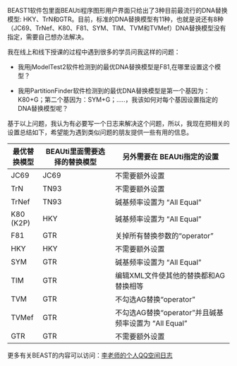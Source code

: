 BEAST1软件包里面BEAUti程序图形用户界面只给出了3种目前最流行的DNA替换模型: HKY、TrN和GTR。目前，标准的DNA替换模型有11种，也就是说还有8种（JC69、TrNef、K80、F81、SYM、TIM、TVM和TVMef）DNA替换模型没有指定，需要自己想办法解决。

我在线上和线下授课的过程中遇到很多的学员问我这样的问题：

* 我用jModelTest2软件检测到的最优DNA替换模型是F81,在哪里设置这个模型？

* 我用PartitionFinder软件检测到的最优DNA替换模型是第一个基因为：K80+G；第二个基因为：SYM+G；.....，我该如何对每个基因设置指定的DNA替换模型呢？

基于以上问题，我认为有必要写一个日志来解决这个问题，所以，我现在把相关的设置总结如下，希望能为遇到类似问题的朋友提供一些有用的信息。
		
最优替换模型	 |   BEAUti里面需要选择的替换模型	  |  另外需要在 BEAUti指定的设置
---------------|----------------------------------|-------------------------------------------------------
JC69	         |   JC69	                          |  不需要额外设置
TrN	           |   TN93	                          |  不需要额外设置
TrNef	         |   TN93	                          |  碱基频率设置为 “All Equal”
K80 (K2P)	     |   HKY	                          |  碱基频率设置为 “All Equal”
F81	           |   GTR	                          |  关掉所有替换参数的“operator”
HKY	           |   HKY	                          |  不需要额外设置
SYM	           |   GTR	                          |  碱基频率设置为 “All Equal”
TIM	           |   GTR	                          |  编辑XML文件使其他的替换都和AG替换相等
TVM	           |   GTR	                          |  不勾选AG替换“operator”
TVMef	         |   GTR	                          |  不勾选AG替换“operator”并且碱基频率设置为 “All Equal”
GTR	           |   GTR	                          |  不需要额外设置
                             
更多有关BEAST的内容可以访问：[李老师的个人QQ空间日志](https://user.qzone.qq.com/2049968646/main) 
